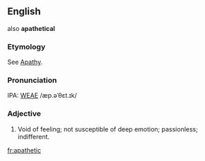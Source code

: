 ==English==
also '''apathetical'''

===Etymology===
See  [[Apathy]].

===Pronunciation===
IPA: [[WEAE]] /æp.əˈθɛt.ɪk/

===Adjective===
# Void of feeling; not susceptible of deep emotion; passionless; indifferent.
<!-- material copied from Webster's Revised Unabridged Dictionary (1913) -->

{{seeCites}}
[[fr:apathetic]]